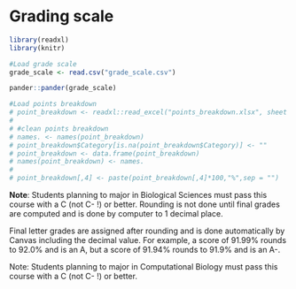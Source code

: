 # Grading scale


```r


library(readxl)
library(knitr)

#Load grade scale
grade_scale <- read.csv("grade_scale.csv")

pander::pander(grade_scale)

#Load points breakdown
# point_breakdown <- readxl::read_excel("points_breakdown.xlsx", sheet = "spring2019")
# 
# #clean points breakdown
# names. <- names(point_breakdown)
# point_breakdown$Category[is.na(point_breakdown$Category)] <- ""
# point_breakdown <- data.frame(point_breakdown)
# names(point_breakdown) <- names.
# 
# point_breakdown[,4] <- paste(point_breakdown[,4]*100,"%",sep = "")

```



**Note**: Students planning to major in Biological Sciences must pass this course with a C (not C- !) or better.  Rounding is not done until final grades are computed and is done by computer to 1 decimal place. 

Final letter grades are assigned after rounding and is done automatically by Canvas including the decimal value. For example, a score of 91.99% rounds to 92.0% and is an A, but a score of 91.94% rounds to 91.9% and is an A-.


Note: Students planning to major in Computational Biology must pass this course with a C (not C- !) or better.



